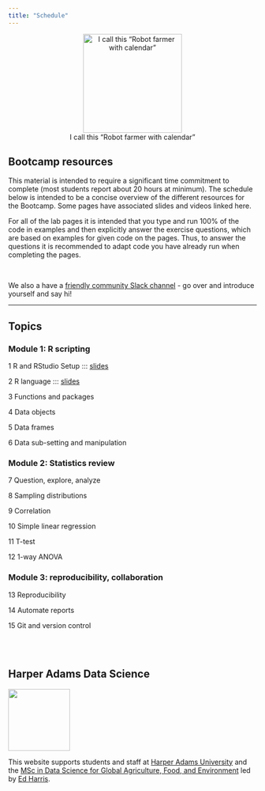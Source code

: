```yaml
---
title: "Schedule"
---
```


<center>

![I call this "Robot farmer with calendar"](img/robot-farmer.jpeg){height="200px"}

</center>

## Bootcamp resources

This material is intended to require a significant time commitment to complete (most students report about 20 hours at minimum). The schedule below is intended to be a concise overview of the different resources for the Bootcamp. Some pages have associated slides and videos linked here.

For all of the lab pages it is intended that you type and run 100% of the code in examples and then explicitly answer the exercise questions, which are based on examples for given code on the pages. Thus, to answer the questions it is recommended to adapt code you have already run when completing the pages.

<br>

We also a have a [friendly community Slack channel](https://join.slack.com/t/ha-eda-party/shared_invite/zt-w19od3dz-6bjo~dTC_GQeSUUv3B8XzQ) - go over and introduce yourself and say hi!

----

## Topics 


### Module 1: R scripting

1 R and RStudio Setup ::: [slides](docs/ppt/RSB01.pptx)

2 R language ::: [slides](docs/ppt/RSB02.pptx)

3 Functions and packages

4 Data objects

5 Data frames

6 Data sub-setting and manipulation

### Module 2: Statistics review

7 Question, explore, analyze

8 Sampling distributions

9 Correlation

10 Simple linear regression

11 T-test

12 1-way ANOVA

### Module 3: reproducibility, collaboration

13 Reproducibility

14 Automate reports

15 Git and version control

<br> <br>

## Harper Adams Data Science

![](img/HDS.png){fig-alt="Harper Data Science" width="125"}

This website supports students and staff at [Harper Adams University](https://www.harper-adams.ac.uk/ "Harper Adams University") and the [MSc in Data Science for Global Agriculture, Food, and Environment](https://www.harper-adams.ac.uk/courses/postgraduate/201194/data-science-for-global-agriculture-food-and-environment "MSc in Data Science") led by [Ed Harris](https://www.harper-adams.ac.uk/general/staff/profile/201620/Edwin-Harris/ "Ed's Faculty page").
